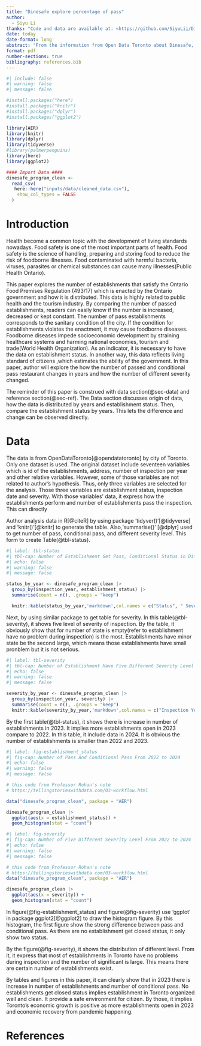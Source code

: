 ```yaml
---
title: "Dinesafe explore percentage of pass"
author: 
  - Siyu Li
thanks: "Code and data are available at: <https://github.com/SiyuLii/Dinesafe_Analysis.git>"
date: today
date-format: long
abstract: "From the information from Open Data Toronto about Dinesafe, the dataset shows the establishment type, establishment status, inspection date, inspection issue and other factors based on Ontario Food Premises Regulation (493/17). The author uses this data to analyze the number of restaurants' status as pass, conditional pass and closed in 2022 and 2023 and compare the percentage of passes between two years. Finally, author find the perentage of pass decrease every year but the difffernece only 0.003% which can be ignored and the percentage of establishments have problem is over 50% which means half of estabishments have problems. This paper helps to get a more general idea of how Toronto's food and drink establishments' perform, which can give readers a clear idea to explore more about food safety in the city."
format: pdf
number-sections: true
bibliography: references.bib
---
```


```r
#| include: false
#| warning: false
#| message: false

#install.packages("here")
#install.packages("knitr")
#install.packages("dplyr")
#install.packages("ggplot2")

library(AER)
library(knitr)
library(dplyr)
library(tidyverse)
#library(palmerpenguins)
library(here)
library(ggplot2)

#### Import Data ####
dinesafe_program_clean <-
  read_csv(
   here::here("inputs/data/cleaned_data.csv"),
    show_col_types = FALSE
  )
```


# Introduction {#sec-intro}

Health become a common topic with the development of living standards nowadays. Food safety is one of the most important parts of health. Food safety is the science of handling, preparing and storing food to reduce the risk of foodborne illnesses. Food contaminated with harmful bacteria, viruses, parasites or chemical substances can cause many illnesses(Public Health Ontario). 

This paper explores the number of establishments that satisfy the Ontario Food Premises Regulation (493/17) which is enacted by the Ontario government and how it is distributed. This data is highly related to public health and the tourism industry. By comparing the number of passed establishments, readers can easily know if the number is increased, decreased or kept constant. The number of pass establishments corresponds to the sanitary condition of the city. If the condition for establishments violates the enactment, it may cause foodborne diseases. Foodborne diseases impede socioeconomic development by straining healthcare systems and harming national economies, tourism and trade(World Health Organization). As an indicator, it is necessary to have the data on establishment status. In another way, this data reflects living standard of citizens ,which estimates the ability of the government. In this paper, author will explore the how the number of passed and conditional pass restaurant changes in years and how the number of different severity changed.

The reminder of this paper is construed with data section(@sec-data) and reference section(@sec-ref). The Data section discusses origin of data, how the data is distributed by years and establishment status. Then, compare the establishment status by years. This lets the difference and change can be observed directly. 



# Data {#sec-data}

The data is from OpenDataToronto[@opendatatoronto] by city of Toronto. Only one dataset is used. The original dataset include seventeen variables which is id of the establishments, address, number of inspection per year and other relative variables. However, some of those variables are not related to author's hypothesis. Thus, only three variables are selected for the analysis. Those three variables are establishment status, inspection date and severity. With those variables' data, it express how the establishments perform and number of establishments pass the inspection. This can directly 

Author analysis data in R[@citeR] by using package 'tidyver()'[@tidyverse] and 'knitr()'[@knitr] to generate the table. Also,'summarise()' [@dplyr] used to get number of pass, conditional pass, and different severity level. This form to create Table(@tbl-status).

```r
#| label: tbl-status
#| tbl-cap: Number of Establishment Get Pass, Conditional Status in Different Year
#| echo: false
#| warning: false
#| message: false

status_by_year <- dinesafe_program_clean |>
  group_by(inspection_year, establishment_status) |>
  summarise(count = n(), .groups = "keep") 

  knitr::kable(status_by_year,'markdown',col.names = c("Status", " Severity", "Count"),align = 'c')
```
Next, by using similar package to get table for severity. In this table(@tbl-severity), it shows five level of severity of inspection. By the table, it obviously show that for number of state is empty(refer to establishment have no problem during inspection) is the most. Establishments have minor state be the second large, which means those establishments have small pronblem but it is not serious.
```r
#| label: tbl-severity
#| tbl-cap: Number of Establishment Have Five Different Severity Level From 2022 to 2024
#| echo: false
#| warning: false
#| message: false

severity_by_year <- dinesafe_program_clean |>
  group_by(inspection_year, severity) |>
  summarise(count = n(), .groups = "keep") 
  knitr::kable(severity_by_year,'markdown',col.names = c("Inspection Year", " Severity", "Count"),align = 'c')

```

By the first table(@tbl-status), it shows there is increase in number of establishments in 2023. It implies more establishments open in 2023 compare to 2022. In this table, it include data in 2024. It is obvious the number of establishments is smaller than 2022 and 2023.  

```r
#| label: fig-establishment_status
#| fig-cap: Number of Pass And Conditional Pass From 2022 to 2024
#| echo: false
#| warning: false
#| message: false

# this code from Professor Rohan's note  
# https://tellingstorieswithdata.com/03-workflow.html

data("dinesafe_program_clean", package = "AER")

dinesafe_program_clean |>
  ggplot(aes(x = establishment_status)) +
  geom_histogram(stat = "count")

```

```r
#| label: fig-severity
#| fig-cap: Number of Five Different Severity Level From 2022 to 2024
#| echo: false
#| warning: false
#| message: false

# this code from Professor Rohan's note  
# https://tellingstorieswithdata.com/03-workflow.html
data("dinesafe_program_clean", package = "AER")

dinesafe_program_clean |>
  ggplot(aes(x = severity)) +
  geom_histogram(stat = "count")

```

In figure(@fig-establishment_status) and figure(@fig-severity) use 'ggplot' in package ggplot2[@ggplot2] to draw the histogram figure. By this histogram, the first figure show the strong difference between pass and conditional pass. As there are no establishment get closed status, it only show two status.

By the figure(@fig-severity), it shows the distribution of different level. From it, it express that most of establishments in Toronto have no problems during inspection and the number of significant is large. This means there are certain number of establishments exist.


By tables and figures in this paper, it can clearly show that in 2023 there is increase in number of establishments and number of conditional pass. No establishments get closed status implies establishment in Toronto organized well and clean. It provide a safe environment for citizen. By those, it implies Toronto's economic growth is positive as more establishments open in 2023 and economic recovery from pandemic happening. 


\newpage


# References{#sec-ref}


